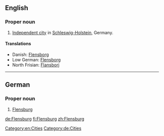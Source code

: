 ==English==
{{wikipedia}}

===Proper noun===
{{en-proper noun}}

# [[independent city#English|Independent city]] in [[Schleswig-Holstein]], Germany.

====Translations====
* Danish: [[Flensborg]]
* Low German: [[Flensborg]]
* North Frisian: [[Flansborj]]

[[Category:en:Cities]]
----

==German==
{{wikipedia|lang=de}}

===Proper noun===
{{de-proper noun}}

# [[Flensburg#English|Flensburg]]

[[Category:de:Cities]]

[[de:Flensburg]]
[[fi:Flensburg]]
[[zh:Flensburg]]